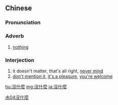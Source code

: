 {{also|没什么}}
==Chinese==
{{zh-forms|s=没什么|type=12}}

===Pronunciation===
{{zh-pron
|m=méishénme
|c=mut6 sam6 mo1
|cat=adv,intj
}}

===Adverb===
{{zh-adv}}

# [[nothing]]

===Interjection===
{{zh-interj}}

# it doesn't matter, that's all right, [[never mind]]
# [[don't mention it]], [[it's a pleasure]], [[you're welcome]]

[[Category:Elementary Mandarin|水04沒什麼]]

[[hu:沒什麼]]
[[mg:沒什麼]]
[[ja:沒什麼]]